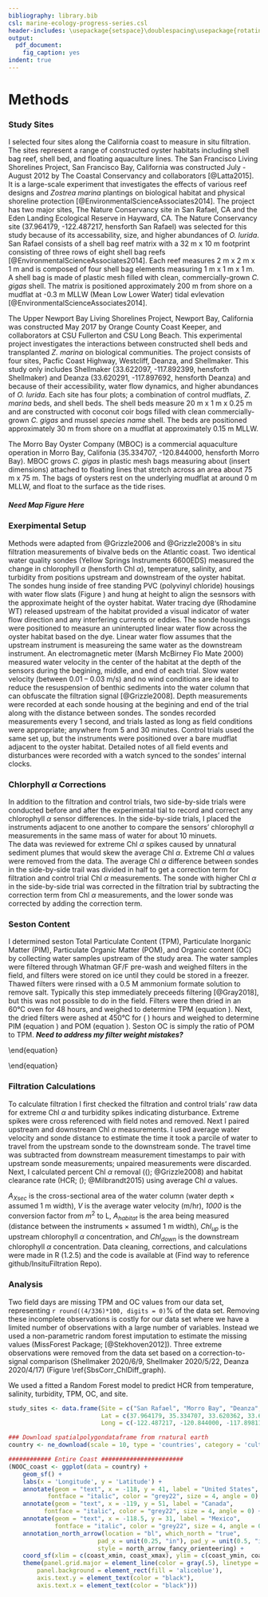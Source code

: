 ```yaml
---
bibliography: library.bib
csl: marine-ecology-progress-series.csl
header-includes: \usepackage{setspace}\doublespacing\usepackage{rotating}
output:
  pdf_document:
    fig_caption: yes
indent: true
---
```


# Methods

### Study Sites
I selected four sites along the California coast to measure in situ filtration.
The sites represent a range of constructed oyster habitats including shell bag reef, shell bed, and floating aquaculture lines.
The San Francisco Living Shorelines Project, San Francisco Bay, California was constructed July - August 2012 by The Coastal Conservancy and collaborators [@Latta2015]. 
It is a large-scale experiment that investigates the effects of various reef designs and *Zostrea marina* plantings on biological habitat and physical shoreline protection [@EnvironmentalScienceAssociates2014]. 
The project has two major sites, The Nature Conservancy site in San Rafael, CA and the Eden Landing Ecological Reserve in Hayward, CA. 
The Nature Conservancy site (37.964179, -122.487217, hensforth San Rafael) was selected for this study because of its accessability, size, and higher abundances of *O. lurida*. 
San Rafael consists of a shell bag reef matrix with a 32 m x 10 m footprint consisting of three rows of eight shell bag reefs [@EnvironmentalScienceAssociates2014]. 
Each reef measures 2 m x 2 m x 1 m  and is composed of four shell bag elements measuring 1 m x 1 m x 1 m. A shell bag is made of plastic mesh filled with clean, commercially-grown *C. gigas* shell. 
The matrix is positioned approximately 200 m from shore on a mudflat at -0.3 m MLLW (Mean Low Lower Water) tidal evlevation [@EnvironmentalScienceAssociates2014]. 

The Upper Newport Bay Living Shorelines Project, Newport Bay, California was constructed May 2017 by Orange County Coast Keeper, and collaborators at CSU Fullerton and CSU Long Beach. 
This experimental project investigates the interactions between constructed shell beds and transplanted *Z. marina* on biological communities. 
The project consists of four sites, Pacfic Coast Highway, Westcliff, Deanza, and Shellmaker. This study only includes Shellmaker (33.622097, -117.892399, hensforth Shellmaker) and Deanza (33.620291, -117.897692, hensforth Deanza) and because of their accessibility, water flow dynamics, and higher abundances of *O. lurida*. 
Each site has four plots; a combination of control mudflats, *Z. marina* beds, and shell beds. The shell beds measure 20 m x 1 m x 0.25 m and are constructed with coconut coir bogs filled with clean commercially-grown *C. gigas* and mussel *species name* shell. 
The beds are positioned approximately 30 m from shore on a mudflat at approximately 0.15 m MLLW.

The Morro Bay Oyster Company (MBOC) is a commercial aquaculture operation in Morro Bay, Califonia (35.334707, -120.844000, hensforth Morro Bay). 
MBOC grows *C. gigas* in plastic mesh bags measuring about (insert dimensions) attached to floating lines that stretch across an area about 75 m x 75 m. 
The bags of oysters rest on the underlying mudflat at around 0 m MLLW, and float to the surface as the tide rises. 

##### Need Map Figure Here

### Exerpimental Setup
Methods were adapted from @Grizzle2006 and @Grizzle2008's in situ filtration measurements of bivalve beds on the Atlantic coast.
Two identical water quality sondes (Yellow Springs Instruments 6600EDS) measured the change in chlorophyll $\alpha$ (hensforth Chl $\alpha$), temperature, salinity, and turbidity from positions upstream and downstream of the oyster habitat. 
The sondes hung inside of free standing PVC (polyvinyl chloride) housings with water flow slats (Figure \ref{fig:fieldgear}) and hung at height to align the sesnsors with the approximate height of the oyster habitat. 
Water tracing dye (Rhodamine WT) released upstream of the habitat provided a visual indicator of water flow direction and any interfering currents or eddies.
The sonde housings were positioned to measure an uninterupted linear water flow across the oyster habitat based on the dye.
Linear water flow assumes that the upstream instrument is measureing the same water as the downstream instrument.
An electromagnetic meter (Marsh McBirney Flo Mate 2000) measured water velocity in the center of the habitat at the depth of the sensors during the begining, middle, and end of each trial. 
Slow water velocity (between 0.01 – 0.03 m/s) and no wind conditions are ideal to reduce the resuspension of benthic sediments into the water column that can obfuscate the filtration signal [@Grizzle2008].
Depth measurements were recorded at each sonde housing at the begining and end of the trial along with the distance between sondes.
The sondes recorded measurements every 1 second, and trials lasted as long as field conditions were appropriate; anywhere from 5 and 30 minutes. 
Control trials used the same set up, but the instruments were positioned over a bare mudflat adjacent to the oyster habitat.
Detailed notes of all field events and disturbances were recorded with a watch synced to the sondes' internal clocks.

### Chlorphyll $\alpha$ Corrections
In addition to the filtration and control trials, two side-by-side trials were conducted before and after the experimental tial to record and correct any chlorophyll $\alpha$ sensor differences.
In the side-by-side trials, I placed the instruments adjacent to one another to compare the sensors' chlorophyll $\alpha$ measurements in the same mass of water for about 10 minuets.  
The data was reviewed for extreme Chl $\alpha$ spikes caused by unnatural sediment plumes that would skew the average Chl $\alpha$.
Extreme Chl $\alpha$ values were removed from the data.
The average Chl $\alpha$ difference between sondes in the side-by-side trail was divided in half to get a correction term for filtration and control trial Chl $\alpha$ measurements.
The sonde with higher Chl $\alpha$ in the side-by-side trial was corrected in the filtration trial by subtracting the correction term from Chl $\alpha$ measurements, and the lower sonde was corrected by adding the correction term.

\begin{figure}[h]
  \centering
  \includegraphics[width=0.5\textwidth]{Fieldwork instruments and gear copy.jpg}
  \caption{Two identical YSI 6600EDS water quality sondes were used to measure chlorophyll, temperature, salinity, and turbidity. The sondes were hung inside PVC housings to adjust the sensor depth in the water column. Water velocity measurements were taken with an Marsh McBirney Flo Mate 2000.}
  \label{fig:fieldgear}
\end{figure}

### Seston Content
I determined seston Total Particulate Content (TPM), Particulate Inorganic Matter (PIM), Particulate Organic Matter (POM), and Organic content (OC) by collecting water samples upstream of the study area. 
The water samples were filtered through Whatman GF/F pre-wash and weighed filters in the field, and filters were stored on ice until they could be stored in a freezer. 
Thawed filters were rinsed with a 0.5 M ammonium formate solution to remove salt. 
Typically this step immediately preceeds filtering [@Gray2018], but this was not possible to do in the field. 
Filters were then dried in an 60&deg;C oven for 48 hours, and weighed to determine TPM (equation \ref{Eq:TPM}). 
Next, the dried filters were ashed at 450&deg;C for \( \leq 4 \) hours and weighed to determine PIM (equation \ref{Eq:PIM}) and POM (equation \ref{Eq:POM}). Seston OC is simply the ratio of POM to TPM.
***Need to address my filter weight mistakes?***

\begin{equation}
\label{Eq:TPM}
TPM (mg/L)= \frac{[Filter Dry Weight (g) - Filter Pre Weight (g)] \times \frac{100 mg}{L}}{Water sample volume (mL) \times \frac{1 L}{1000 mL}} \
\end{equation}

\begin{equation}
\label{Eq:PIM}
PIM (mg/L)= \frac{[Filter Ash Weight (g) - Filter Pre Weight (g)] \times \frac{100 mg}{L}}{Water sample volume (ml)\times \frac{1 L}{1000 mL}} \
\end{equation}

\begin{equation}
\label{Eq:POM}
POM (mg/L) = TPM (mg/L) - PIM (mg/L)
\end{equation}

### Filtration Calculations
To calculate filtration I first checked the filtration and control trials' raw data for extreme Chl $\alpha$ and turbidity spikes indicating disturbance.
Extreme spikes were cross referenced with field notes and removed.
Next I paired upstream and downstream Chl $\alpha$ measurements. 
I used average water velocity and sonde distance to estimate the time it took a parcile of water to travel from the upstream sonde to the downstream sonde. 
The travel time was subtracted from downstream measurement timestamps to pair with upstream sonde measurements; unpaired measurements were discarded. 
Next, I calculated percent Chl $\alpha$ removal (\(\autoref{Eq:PrctChl}\); @Grizzle2008) and habitat clearance rate (HCR; \(\autoref{Eq:Lhrm2}\); @Milbrandt2015) using average Chl $\alpha$ values. 

\begin{equation}
\label{Eq:PrctChl}
\% Chl\alpha Removal = \frac{Chl_{up} - Chl_{down}}{Chl_{up}} \times 100
\end{equation}

\begin{equation}
\label{Eq:Lhrm2}
HFR (Lhr^{-1}m^2) = \frac{A_{Xsec} \times V \times 1000}{A_{habitat}} \times \frac{Chl_{up} - Chl_{down}}{Chl_{up}}
\end{equation}

$A_{Xsec}$ is the cross-sectional area of the water column (water depth $\times$ assumed 1 m width), *V* is the average water velocity (m/hr), *1000* is the conversion factor from $m^2$ to L, $A_{habitat}$ is the area being measured (distance between the instruments $\times$ assumed 1 m width), $Chl_{up}$ is the upstream chlorophyll $\alpha$ concentration, and $Chl_{down}$ is the downstream chlorophyll $\alpha$ concentration.
Data cleaning, corrections, and calculations were made in R (1.2.5) and the code is available at (Find way to reference github/InsituFiltration Repo).

### Analysis

Two field days are missing TPM and OC values from our data set, representing `r round((4/336)*100, digits = 0)`% of the data set. 
Removing these incomplete observations is costly for our data set where we have a limited number of observations with a large number of variables. 
Instead we used a non-parametric random forest imputation to estimate the missing values (MissForest Package; [@Stekhoven2012]).
Three extreme observations were removed from the data set based on a correction-to-signal comparison (Shellmaker 2020/6/9, Shellmaker 2020/5/22, Deanza 2020/4/17) (Figure \ref{SbsCorr_ChlDiff_graph).

We used a fitted a Random Forest model to predict HCR from temperature, salinity, turbidity, TPM, OC, and site.

```r
study_sites <- data.frame(Site = c("San Rafael", "Morro Bay", "Deanza", "Shellmaker"),
                          Lat = c(37.964179, 35.334707, 33.620362, 33.622098),
                          Long = c(-122.487217, -120.844000, -117.898110, -117.892408))

### Download spatialpolygondataframe from rnatural earth
country <- ne_download(scale = 10, type = 'countries', category = 'cultural', returnclass = 'sf')

############ Entire Coast #######################
(NOOC_coast <- ggplot(data = country) +
    geom_sf() +
    labs(x = 'Longitude', y = 'Latitude') +
    annotate(geom = "text", x = -118, y = 41, label = "United States", 
           fontface = "italic", color = "grey22", size = 4, angle = 0) +
    annotate(geom = "text", x = -119, y = 51, label = "Canada", 
          fontface = "italic", color = "grey22", size = 4, angle = 0) +
    annotate(geom = "text", x = -118.5, y = 31, label = "Mexico", 
             fontface = "italic", color = "grey22", size = 4, angle = 0) +
    annotation_north_arrow(location = "bl", which_north = "true", 
                         pad_x = unit(0.25, "in"), pad_y = unit(0.5, "in"),
                         style = north_arrow_fancy_orienteering) +
    coord_sf(xlim = c(coast_xmin, coast_xmax), ylim = c(coast_ymin, coast_ymax), expand = FALSE) +
    theme(panel.grid.major = element_line(color = gray(.5), linetype = 'solid', size = 0.25), 
        panel.background = element_rect(fill = 'aliceblue'),
        axis.text.y = element_text(color = "black"),
        axis.text.x = element_text(color = "black")))
```

